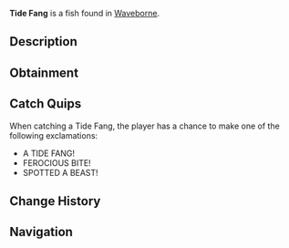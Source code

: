 {{FishInfobox
|image          = Tide Fang.png
|rarity         = Legendary
|sea            = Second Sea
|location       = [[Waveborne]]
|sublocation    = 
|sources        = Fishing Rod
|radar_location = 
|prog_speed     = -45
|xp             = 600
|weather        = Windy
|time           = Day
|season         = Autumn
|bait           = Neuro Slug
|base_weight    = 150
|base_value     = 1200
|weight_range   = 90
|base_chance    = 10
|base_resil     = 30
}}
'''Tide Fang''' is a {{Rarity|Legendary}} fish found in [[Waveborne]].

== Description ==
{{Description|A dark green fish with teal fins and light green spots, biting through the waves with feral might.|Bestiary Entry}}

== Obtainment ==
{{Description|It prowls when the tide turns restless.|Bestiary Hint}}
{{Fish Availability|
Waveborne
|top_rods      = 
Steady Rod\70908.26\47100.06;
Frostfire Rod\62620.28\46920.82;
Fast Rod\59785.48\69361.78;
Krampus's Rod\59275.23\47176.91;
Magma Rod\57958.9\46991.01;
Free Spirit Rod\51982.42\109922.25;
Firefly Rod\38942.44\106223.71;
Great Rod of Oscar\57158.43\93038;
Astralhook Rod\53429.25\92594.03;
Carrot Rod\46836.23\87539.74;
Lucky Rod\30932.57\72911.62;
Long Rod\27555.49\69779.82;
Fungal Rod\26992.13\70402.01;
Verdant Shear Rod\39560.61\78288.66;
Blazebringer Rod\38660.83\75156.67;
Trident Rod\36888.81\70459.15;
Ethereal Prism Rod\26910.97\53747.03;
Seraphic Rod\26476.43\54103;
No-Life Rod\25710.6\52324.04;
Rod Of The Exalted One\24964.29\49990.96;
Rod Of The Forgotten Fang\24830.3\50015.26;
Challenger's Rod\24506.54\49714.87;
Rod Of The Depths\24116.63\48313.59;
Volcanic Rod\23216.75\47708.96;
Depthseeker Rod\23181.23\48270.4;
Zeus Rod\23069.42\47406.21;
Avalanche Rod\22915.1\47780.37
|recommended   = Astralhook Rod
}}

== Catch Quips ==
When catching a Tide Fang, the player has a chance to make one of the following exclamations:
* A TIDE FANG!
* FEROCIOUS BITE!
* SPOTTED A BEAST!

== Change History ==
{{Change History|{{subst:Current Version}}}}

== Navigation ==
{{Fish Navbox|Waveborne}}